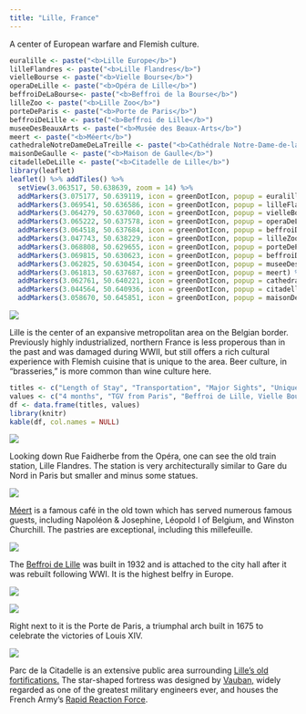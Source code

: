 ```yaml
---
title: "Lille, France"
---
```


A center of European warfare and Flemish culture.

```r
euralille <- paste("<b>Lille Europe</b>")
lilleFlandres <- paste("<b>Lille Flandres</b>")
vielleBourse <- paste("<b>Vielle Bourse</b>")
operaDeLille <- paste("<b>Opéra de Lille</b>")
beffroiDeLaBourse<- paste("<b>Beffroi de la Bourse</b>")
lilleZoo <- paste("<b>Lille Zoo</b>")
porteDeParis <- paste("<b>Porte de Paris</b>")
beffroiDeLille <- paste("<b>Beffroi de Lille</b>")
museeDesBeauxArts <- paste("<b>Musée des Beaux-Arts</b>")
meert <- paste("<b>Méert</b>")
cathedraleNotreDameDeLaTreille <- paste("<b>Cathédrale Notre-Dame-de-la-Treille</b>")
maisonDeGaulle <- paste("<b>Maison de Gaulle</b>")
citadelleDeLille <- paste("<b>Citadelle de Lille</b>")
library(leaflet)
leaflet() %>% addTiles() %>%
  setView(3.063517, 50.638639, zoom = 14) %>%
  addMarkers(3.075177, 50.639119, icon = greenDotIcon, popup = euralille) %>% # Lille Europe
  addMarkers(3.069541, 50.636586, icon = greenDotIcon, popup = lilleFlandres) %>%  # Lille Flandres
  addMarkers(3.064279, 50.637060, icon = greenDotIcon, popup = vielleBourse) %>%  # Vielle Bourse
  addMarkers(3.065222, 50.637578, icon = greenDotIcon, popup = operaDeLille) %>%  # Opéra de Lille
  addMarkers(3.064518, 50.637684, icon = greenDotIcon, popup = beffroiDeLaBourse) %>%  # Beffroi de la Bourse
  addMarkers(3.047743, 50.638229, icon = greenDotIcon, popup = lilleZoo) %>%  # Lille Zoo
  addMarkers(3.068808, 50.629655, icon = greenDotIcon, popup = porteDeParis) %>%  # Porte de Paris
  addMarkers(3.069815, 50.630623, icon = greenDotIcon, popup = beffroiDeLille) %>%  # Beffroi de Lille
  addMarkers(3.062825, 50.630454, icon = greenDotIcon, popup = museeDesBeauxArts) %>% # Musée des Beaux-Arts
  addMarkers(3.061813, 50.637687, icon = greenDotIcon, popup = meert) %>% # Méert
  addMarkers(3.062761, 50.640221, icon = greenDotIcon, popup = cathedraleNotreDameDeLaTreille) %>% # Cathédrale Notre-Dame-de-la-Treille
  addMarkers(3.044564, 50.640936, icon = greenDotIcon, popup = citadelleDeLille) %>% # Citadelle de Lille
  addMarkers(3.058670, 50.645851, icon = greenDotIcon, popup = maisonDeGaulle) # Maison de Gaulle

```
![](images/Lille/lille7.png)

Lille is the center of an expansive metropolitan area on the Belgian border. Previously highly industrialized, northern France is less properous than in the past and was damaged during WWII, but still offers a rich cultural experience with Flemish cuisine that is unique to the area. Beer culture, in "brasseries," is more common than wine culture here. 

```r
titles <- c("Length of Stay", "Transportation", "Major Sights", "Unique Foods", "Restaurant Recommendations")
values <- c("4 months", "TGV from Paris", "Beffroi de Lille, Vielle Bourse, Opéra de Lille", "Gaufres fourrées", "Méert")
df <- data.frame(titles, values)
library(knitr)
kable(df, col.names = NULL)
```

![](images/Lille/lille8.png)

Looking down Rue Faidherbe from the Opéra, one can see the old train station, Lille Flandres. The station is very architecturally similar to Gare du Nord in Paris but smaller and minus some statues.

![](images/Lille/lille5.png)

[Méert](https://www.meert.fr/en/) is a famous café in the old town which has served numerous famous guests, including Napoléon & Josephine, Léopold I of Belgium, and Winston Churchill. The pastries are exceptional, including this millefeuille. 


![](images/Lille/lille13.png)

The [Beffroi de Lille](https://fr.wikipedia.org/wiki/Beffroi_de_l%27H%C3%B4tel_de_ville_de_Lille) was built in 1932 and is attached to the city hall after it was rebuilt following WWI. It is the highest belfry in Europe. 

![](images/Lille/lille16.png)

![](images/Lille/lille14.png)

Right next to it is the Porte de Paris, a triumphal arch built in 1675 to celebrate the victories of Louis XIV.

![](images/Lille/lille18.png)

Parc de la Citadelle is an extensive public area surrounding [Lille's old fortifications.](https://en.wikipedia.org/wiki/Citadel_of_Lille) The star-shaped fortress was designed by [Vauban,](https://en.wikipedia.org/wiki/S%C3%A9bastien_Le_Prestre_de_Vauban) widely regarded as one of the greatest military engineers ever, and houses the French Army's [Rapid Reaction Force](https://en.wikipedia.org/wiki/Rapid_Reaction_Corps_%E2%80%93_France).
